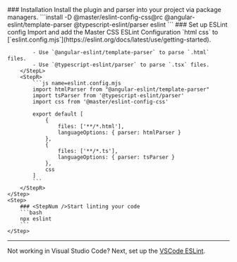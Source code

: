 <StepSection className="mt:12x">
    <Step $row>
        <StepL>
            ### <StepNum />Installation
            Install the plugin and parser into your project via package managers.
        </StepL>
        <StepR>
            ```install
            -D @master/eslint-config-css@rc @angular-eslint/template-parser @typescript-eslint/parser eslint
            ```
        </StepR>
    </Step>
    <Step $row>
        <StepL>
            ### <StepNum />Set up ESLint config
            Import and add the Master CSS ESLint Configuration `html css` to [`eslint.config.mjs`](https://eslint.org/docs/latest/use/getting-started).

            - Use `@angular-eslint/template-parser` to parse `.html` files.
            - Use `@typescript-eslint/parser` to parse `.tsx` files.
        </StepL>
        <StepR>
            ```js name=eslint.config.mjs
            import htmlParser from "@angular-eslint/template-parser"
            import tsParser from '@typescript-eslint/parser'
            import css from '@master/eslint-config-css'

            export default [
                {
                    files: ['**/*.html'],
                    languageOptions: { parser: htmlParser }
                },
                {
                    files: ['**/*.ts'],
                    languageOptions: { parser: tsParser }
                },
                css
            ]
            ```
        </StepR>
    </Step>
    <Step>
        ### <StepNum />Start linting your code
        ```bash
        npx eslint
        ```
    </Step>
</StepSection>

---

Not working in Visual Studio Code? Next, set up the [VSCode ESLint](/guide/code-linting/vscode).